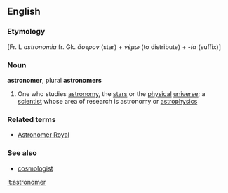 ==English==

===Etymology===
[Fr. L ''astronomia'' fr. Gk. ''ἄστρον'' (star) + ''νέμω'' (to distribute) + ''-ία'' (suffix)]

===Noun===
'''astronomer''', plural '''astronomers'''
{{wikipedia}}
#One who studies [[astronomy]], the [[star]]s or the [[physical]] [[universe]]; a [[scientist]] whose area of research is astronomy or [[astrophysics]]
===Related terms===
*[[Astronomer Royal]]

===See also===
*[[cosmologist]]

[[it:astronomer]]